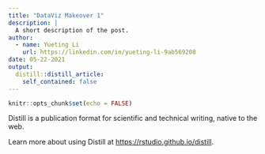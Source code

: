 ```yaml
---
title: "DataViz Makeover 1"
description: |
  A short description of the post.
author:
  - name: Yueting Li
    url: https://linkedin.com/in/yueting-li-9ab569208
date: 05-22-2021
output:
  distill::distill_article:
    self_contained: false
---
```



```r
knitr::opts_chunk$set(echo = FALSE)
```

Distill is a publication format for scientific and technical writing, native to the web.

Learn more about using Distill at <https://rstudio.github.io/distill>.


